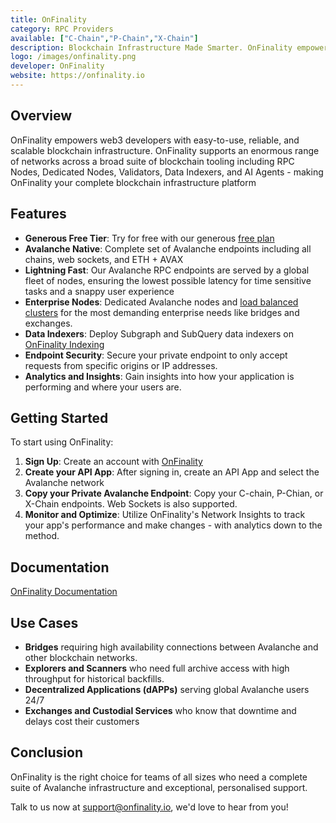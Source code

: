 ```yaml
---
title: OnFinality
category: RPC Providers
available: ["C-Chain","P-Chain","X-Chain"]
description: Blockchain Infrastructure Made Smarter. OnFinality empowers web3 developers with easy-to-use, reliable, and scalable blockchain infrastructure.
logo: /images/onfinality.png
developer: OnFinality
website: https://onfinality.io
---
```


## Overview

OnFinality empowers web3 developers with easy-to-use, reliable, and scalable blockchain infrastructure. OnFinality supports an enormous range of networks across a broad suite of blockchain tooling including RPC Nodes, Dedicated Nodes, Validators, Data Indexers, and AI Agents - making OnFinality your complete blockchain infrastructure platform

## Features

- **Generous Free Tier**: Try for free with our generous [free plan](https://onfinality.io/en/pricing)
- **Avalanche Native**: Complete set of Avalanche endpoints including all chains, web sockets, and ETH + AVAX
- **Lightning Fast**: Our Avalanche RPC endpoints are served by a global fleet of nodes, ensuring the lowest possible latency for time sensitive tasks and a snappy user experience
- **Enterprise Nodes**: Dedicated Avalanche nodes and [load balanced clusters](https://blog.onfinality.io/onfinality-enterprise-nodes-series-blockchain-load-balancer/) for the most demanding enterprise needs like bridges and exchanges.
- **Data Indexers**: Deploy Subgraph and SubQuery data indexers on [OnFinality Indexing](https://indexing.onfinality.io/login)
- **Endpoint Security**: Secure your private endpoint to only accept requests from specific origins or IP addresses.
- **Analytics and Insights**: Gain insights into how your application is performing and where your users are.

## Getting Started

To start using OnFinality:

1. **Sign Up**: Create an account with [OnFinality](https://app.onfinality.io/signup)
2. **Create your API App**: After signing in, create an API App and select the Avalanche network
4. **Copy your Private Avalanche Endpoint**: Copy your C-chain, P-Chian, or X-Chain endpoints. Web Sockets is also supported.
5. **Monitor and Optimize**: Utilize OnFinality's Network Insights to track your app's performance and make changes - with analytics down to the method.

## Documentation

[OnFinality Documentation](https://documentation.onfinality.io/support/api-service)

## Use Cases

- **Bridges** requiring high availability connections between Avalanche and other blockchain networks.
- **Explorers and Scanners** who need full archive access with high throughput for historical backfills.
- **Decentralized Applications (dAPPs)** serving global Avalanche users 24/7
- **Exchanges and Custodial Services** who know that downtime and delays cost their customers

## Conclusion

OnFinality is the right choice for teams of all sizes who need a complete suite of Avalanche infrastructure and exceptional, personalised support.

Talk to us now at support@onfinality.io, we'd love to hear from you!